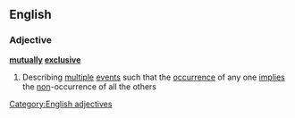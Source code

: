 ==English==
===Adjective===
{{wikipedia}}
'''[[mutually]] [[exclusive]]'''
#Describing [[multiple]] [[event]]s such that the [[occurrence]] of any one [[implies]] the [[non]]-occurrence of all the others
[[Category:English adjectives]]